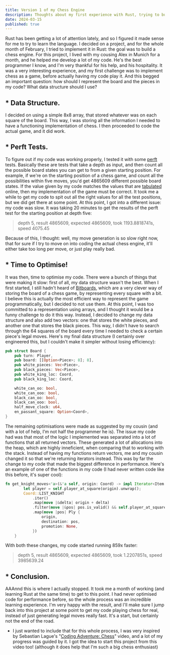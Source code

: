 ```yaml
---
title: Version 1 of my Chess Engine
description: Thoughts about my first experience with Rust, trying to build a chess engine.
date: 2024-03-15
published: true
---
```


Rust has been getting a lot of attention lately, and so I figured it made sense for me to try to learn the language. 
I decided on a project, and for the whole month of February, I tried to implement it in Rust: the goal was to build a chess engine.
For this project, I lived with my cousing Alex in Munich for a month, and he helped me develop a lot of my code. He's the best programmer I know, and I'm very thankful for his help, and his hospitality.
It was a very interesting experience, and my first challenge was to implement chess as a game, before actually having my code play it. And this begged an important question: how should I represent the board and the pieces in my code? What data structure should I use?

## * Data Structure.

I decided on using a simple 8x8 array, that stored whatever was on each square of the board. This way, I was storing all the information I needed to have a functioning implementation of chess. I then proceeded to code the actual game, and it did work. 

## * Perft Tests.

To figure out if my code was working properly, I tested it with some [perft](https://www.chessprogramming.org/Perft) tests. Basically these are tests that take a depth as input, and then count all the possible board states you can get to from a given starting position. For example, if we're on the starting position of a chess game, and count all the possibilities within five moves, you'd get 4865609 different possible board states. If the value given by my code matches the values that are [tabulated](https://www.chessprogramming.org/Perft_Results) online, then my implementation of the game must be correct. It took me a while to get my code to spit out all the right values for all the test positions, but we did get there at some point. 
At this point, I got into a different issue: my code was slow. It was taking 20 minutes to get the results of the perft test for the starting position at depth five:

> depth 5, result 4865609, expected 4865609, took 1193.8818741s, speed 4075.45

Because of this, I thought: well, my move generation is so slow right now, that for sure if I try to move on into coding the actual chess engine, it'll either take too long per move, or just play really bad.

## * Time to Optimise! 

It was then, time to optimise my code. There were a bunch of things that were making it slow: first of all, my data structure wasn't the best. When I first started, I still hadn't heard of [Bitboards](https://www.chessprogramming.org/Bitboards), which are a very clever way of storing the board of a chess game, by representing every square with a bit. I believe this is actually the most efficient way to represent the game programmatically, but I decided to not use them. At this point, I was too committed to a representation using arrays, and I thought it would be a funny challenge to do it this way.
Instead, I decided to change my data structure and also add two vectors: one that stores the white pieces, and another one that stores the black pieces. This way, I didn't have to search through the 64 squares of the board every time I needed to check a certain piece's legal moves. 
Here's my final data structure (I certainly over engineered this, but I couldn't make it simpler without losing efficiency):

``` rust
pub struct Board {
    pub turn: Player,
    pub board: [[Option<Piece>; 8]; 8],
    pub white_pieces: Vec<Piece>,
    pub black_pieces: Vec<Piece>,
    pub white_king_loc: Coord,
    pub black_king_loc: Coord,

    white_can_oo: bool,
    white_can_ooo: bool,
    black_can_oo: bool,
    black_can_ooo: bool,
    half_move_clock: u64,
    en_passant_square: Option<Coord>,
}
```
The remaining optimisations were made as suggested by my cousin (and with a lot of help, I'm not half the programmer he is). The issue my code had was that most of the logic I implemented was separated into a lot of functions that all returned vectors. These generated a lot of allocations into the heap, which are highly inneficient, when comparing that to working with the stack. Instead of having my functions return vectors, me and my cousin changed it so that we're returning iterators instead. This was by far the change to my code that made the biggest difference in performance. Here's an example of one of the functions in my code (I had never written code like this before, it's super cool):
``` rust
fn get_knight_moves<'a>(&'a self, origin: Coord) -> impl Iterator<Item = Ply> + 'a {
        let player = self.player_at_square(origin).unwrap();
        Coord::LIST_KNIGHT
            .iter()
            .map(move |&delta| origin + delta)
            .filter(move |&pos| pos.is_valid() && self.player_at_square(pos) != Some(player))
            .map(move |pos| Ply {
                origin,
                destination: pos,
                promotion: None,
            })
    }
```

With both these changes, my code started running 859x faster:

> depth 5, result 4865609, expected 4865609, took 1.2207851s, speed 3985639.24

## * Conclusion.

AAAnnd this is where I actually stopped. It took me a month of working (and learning Rust at the same time) to get to this point. I had never optimised code for performance before, so the whole process was an incredible learning experience. I'm very happy with the result, and I'll make sure I jump back into this project at some point to get my code playing chess for real, instead of just generating legal moves really fast. It's a start, but certainly not the end of the road.

- I just wanted to include that for this whole process, I was very inspired by Sebastian Lague's "[Coding Adventure: Chess](https://www.youtube.com/watch?v=U4ogK0MIzqk)" video, and a lot of my progress was guided by it. I got the idea to start this project from this video too! (although it does help that I'm such a big chess enthusiast)
